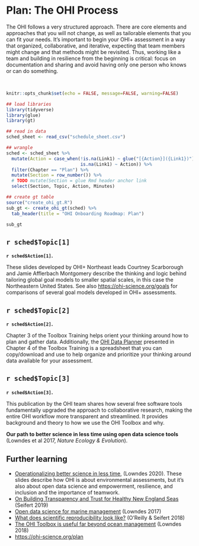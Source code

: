 # Plan: The OHI Process {#plan}

The OHI follows a very structured approach. There are core elements and approaches that you will not change, as well as tailorable elements that you can fit your needs. It's important to begin your OHI+ assessment in a way that organized, collaborative, and iterative, expecting that team members might change and that methods might be revisited. Thus, working like a team and building in resilience from the beginning is critical: focus on documentation and sharing and avoid having only one person who knows or can do something.

<br>

```r
knitr::opts_chunk$set(echo = FALSE, message=FALSE, warning=FALSE)

## load libraries
library(tidyverse)
library(glue)
library(gt)

## read in data
sched_sheet <- read_csv("schedule_sheet.csv") 
```

```r
## wrangle
sched <- sched_sheet %>%
  mutate(Action = case_when(!is.na(Link1) ~ glue("[{Action}]({Link1})"), 
                            is.na(Link1) ~ Action)) %>%
  filter(Chapter == "Plan") %>%
  mutate(Section = row_number()) %>%
  # TODO mutate(Section = glue Rmd header anchor link
  select(Section, Topic, Action, Minutes)

## create gt table
source("create_ohi_gt.R")
sub_gt <- create_ohi_gt(sched) %>%
  tab_header(title = "OHI Onboarding Roadmap: Plan")

sub_gt

```

## `r sched$Topic[1]`

**`r sched$Action[1]`.**

These slides developed by OHI+ Northeast leads Courtney Scarborough and Jamie Afflerbach Montgomery describe the thinking and logic behind tailoring global goal models to smaller spatial scales, in this case the Northeastern United States. See also <https://ohi-science.org/goals> for comparisons of several goal models developed in OHI+ assessments.

## `r sched$Topic[2]`

**`r sched$Action[2]`.**

Chapter 3 of the Toolbox Training helps orient your thinking around how to plan and gather data. Additionally, the [OHI Data Planner](https://ohi-science.org/toolbox-training/planner-guide.html) presented in Chapter 4 of the Toolbox Training is a spreadsheet that you can copy/download and use to help organize and prioritize your thinking around data available for your assessment.

## `r sched$Topic[3]`

**`r sched$Action[3]`.**

This publication by the OHI team shares how several free software tools fundamentally upgraded the approach to collaborative research, making the entire OHI workflow more transparent and streamlined. It provides   background and theory to how we use the OHI Toolbox and why.

**Our path to better science in less time using open data science tools** (Lowndes et al 2017, *Nature Ecology & Evolution*).


## Further learning {#plan-further}

- [Operationalizing better science in less time](https://docs.google.com/presentation/d/1OHe4C2B9cGnT9niSguXwsWiK0M2sDsdeNjTOLWAgBX4/edit?usp=sharing),  (Lowndes 2020). These slides describe how OHI is about environmental assessments, but it's also about open data science and empowerment, resilience, and inclusion and the importance of teamwork. 
- [On Building Transparency and Trust for Healthy New England Seas](https://ohi-science.org/news/transparent-trust-new-england-seas) (Seifert 2019)
- [Open data science for marine management](https://ohi-science.org/news/ohi-and-open-data-science) (Lowndes 2017)
- [What does scientific reproducibility look like?](https://ohi-science.org/news/scientific-reproducibility-with-fellows) (O'Reilly & Seifert 2018)
- [The OHI Toolbox is useful far beyond ocean management](https://ohi-science.org/news/what-is-the-ohi-toolbox) (Lowndes 2018)
- <https://ohi-science.org/plan>


<!---
This process is summarized on the [ohi-science.org OHI+ page](https://ohi-science.org/projects/ohi-plus/).

--->

